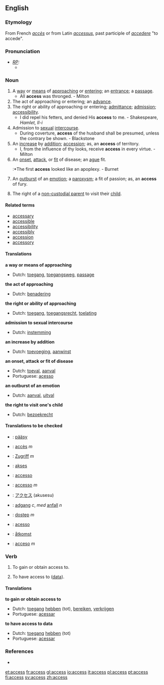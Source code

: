 ==English==

{{rank|ordinary|forms|complete|949|access|ways|grave|serious}}

===Etymology===
From French ''[[accès]]'' or from Latin ''[[accessus]]'', past participle of ''[[accedere]]'' "to accede".

===Pronunciation===
* ''[[RP]]:''
** {{IPA|/ˈækses/}}

===Noun===
{{en-noun-reg-es}}
# A [[way]] or [[means]] of [[approach]]ing or [[enter]]ing; an [[entrance]]; a [[passage]].
#* All '''access''' was thronged. - Milton
# The act of approaching or entering; an [[advance]].
# The right or ability of approaching or entering; [[admittance]]; [[admission]]; [[accessibility]].
#* I did repel his fetters, and denied His '''access''' to me. - Shakespeare, ''Hamlet, II-i''
# Admission to [[sexual]] [[intercourse]].
#* During coverture, '''access''' of the husband shall be presumed, unless the contrary be shown. - Blackstone
# An [[increase]] by [[addition]]; [[accession]]; as, an '''access''' of territory.
#* I, from the influence of thy looks, receive '''access''' in every virtue. - Milton
# An [[onset]], [[attack]], or [[fit]] of disease; an [[ague]] fit.
#:*The first '''access''' looked like an apoplexy. - Burnet
# An [[outburst]] of an [[emotion]]; a [[paroxysm]]; a fit of passion; as, an '''access''' of fury.
# {{law}} The right of a [[non-custodial parent]] to visit their [[child]].

====Related terms====
* [[accessary]]
* [[accessible]]
* [[accessibility]]
* [[accessibly]]
* [[accession]]
* [[accessory]]

====Translations====
'''a way or means of approaching'''
{{top}}
* Dutch: [[toegang]], [[toegangsweg]], [[passage]]
{{mid}}
{{bottom}}

'''the act of approaching'''
{{top}}
* Dutch: [[benadering]]
{{mid}}
{{bottom}}

'''the right or ability of approaching'''
{{top}}
* Dutch: [[toegang]], [[toegangsrecht]], [[toelating]]
{{mid}}
{{bottom}}

'''admission to sexual intercourse'''
{{top}}
* Dutch: [[instemming]]
{{mid}}
{{bottom}}

'''an increase by addition'''
{{top}}
* Dutch: [[toevoeging]], [[aanwinst]]
{{mid}}
{{bottom}}

'''an onset, attack or fit of disease'''
{{top}}
* Dutch: [[toeval]], [[aanval]]
* Portuguese: [[acesso]]
{{mid}}
{{bottom}}

'''an outburst of an emotion'''
{{top}}
* Dutch: [[aanval]], [[uitval]]
{{mid}}
{{bottom}}

'''the right to visit one's child'''
{{top}}
* Dutch: [[bezoekrecht]] {{n}}
{{mid}}
{{bottom}}

====Translations to be checked====
{{checktrans}}
*{{ttbc|Finnish}}: [[pääsy]]
*{{ttbc|French}}: [[accès]] ''m''
*{{ttbc|German}}: [[Zugriff]] ''m''
*{{ttbc|Indonesian}}: [[akses]]
*{{ttbc|Interlingua}}: [[accesso]]
*{{ttbc|Italian}}: [[accesso]] ''m''
*{{ttbc|Japanese}}: [[アクセス]] (akusesu)
*{{ttbc|Norwegian}}: [[adgang]] ''c'', ''med'' [[anfall]] ''n''
*{{ttbc|Polish}}: [[dostęp]] ''m''
*{{ttbc|Portuguese}}: [[acesso]]
*{{ttbc|Swedish}}: [[åtkomst]]
*{{ttbc|Spanish}}: [[acceso]] ''m''

===Verb===
{{en-infl-reg-sibilant|access||}}

# {{transitive}} To gain or obtain access to.
# {{transitive}} {{computing}} To have access to ([[data]]).

====Translations====
'''to gain or obtain access to'''
{{top}}
* Dutch: [[toegang]] [[hebben]] (tot), [[bereiken]], [[verkrijgen]]
* Portuguese: [[acessar]]
{{mid}}
{{bottom}}

'''to have access to data'''
{{top}}
*Dutch: [[toegang]] [[hebben]] (tot)
* Portuguese: [[acessar]]
{{mid}}
{{bottom}}

===References===
*{{R:1913}}

[[et:access]]
[[fr:access]]
[[gl:access]]
[[io:access]]
[[it:access]]
[[pl:access]]
[[pt:access]]
[[fi:access]]
[[sv:access]]
[[zh:access]]